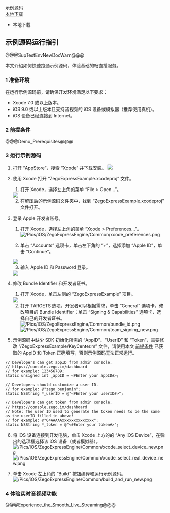<div class="download-area">
  <div class="sdk-download-item-wrapper">
    <div class="download-title">示例源码</div>
    <div class="download-selector">
      <a class="download-select-icon" href="javascript:void(0)"></a>
      <div class="download-select-wrapper">
        <a class="download-target-btn" href="javascript:void(0);">本地下载</a>
        <ul class="download-dropdown-list">
          <li data-href="https://storage.zego.im/express/example/video/ios_objc/ZegoExpressDemo_ios_objc.zip"
            class="dropdown-option">
            本地下载
          </li>
        </ul>
      </div>
    </div>
  </div>
</div>

## 示例源码运行指引

@@@SupTestEnvNewDocWarn@@@

本文介绍如何快速跑通示例源码，体验基础的畅直播服务。


### 1 准备环境

在运行示例源码前，请确保开发环境满足以下要求：

* Xcode 7.0 或以上版本。
* iOS 9.0 或以上版本且支持音视频的 iOS 设备或模拟器（推荐使用真机）。
* iOS 设备已经连接到 Internet。

### 2 前提条件

@@@Demo_Prerequisites@@@

### 3 运行示例源码

1. 打开 “AppStore”，搜索 “Xcode” 并下载安装。
   <img src="/Pics/iOS/ZegoExpressEngine/Common/appstore-xcode.png">

2. 使用 Xcode 打开 “ZegoExpressExample.xcodeproj” 文件。

    1. 打开 Xcode，选择左上角的菜单 “File > Open...”。
   <img src="/Pics/iOS/ZegoExpressEngine/Common/xcode-open-file.png">

    2. 在解压后的示例源码文件夹中，找到 “ZegoExpressExample.xcodeproj” 文件打开。

3. 登录 Apple 开发者账号。

    1. 打开 Xcode，选择左上角的菜单 “Xcode > Preferences...”。
    ![/Pics/iOS/ZegoExpressEngine/Common/xcode_preferences.png](http://doc.oa.zego.im/Pics/iOS/ZegoExpressEngine/Common/xcode_preferences.png)

    2. 单击 “Accounts” 选项卡，单击左下角的 “+”，选择添加 “Apple ID”，单击 “Continue”。
   <img src="/Pics/iOS/ZegoExpressEngine/Common/xcode-account.png">

    3. 输入 Apple ID 和 Password 登录。
   <img src="/Pics/iOS/ZegoExpressEngine/Common/xcode-login-apple-id.png">

4. 修改 Bundle Identifier 和开发者证书。

    1. 打开 Xcode，单击左侧的 “ZegoExpressExample” 项目。
   <img src="/Pics/iOS/ZegoExpressEngine/Common/xcode_select_project_new.png">

    2. 打开 TARGETS 选项，开发者可以根据需求，单击 “General” 选项卡，修改项目的 Bundle Identifier；单击 “Signing & Capabilities” 选项卡，选择自己的开发者证书。
   ![/Pics/iOS/ZegoExpressEngine/Common/bundle_id.png](http://doc.oa.zego.im/Pics/iOS/ZegoExpressEngine/Common/bundle_id.png)
    ![/Pics/iOS/ZegoExpressEngine/Common/team_signing_new.png](http://doc.oa.zego.im/Pics/iOS/ZegoExpressEngine/Common/team_signing_new.png)

5. 示例源码中缺少 SDK 初始化所需的 “AppID”、“UserID” 和 “Token”，需要修改 “/ZegoExpressExample/KeyCenter.m” 文件，请使用本文 [前提条件](!DownloadDemo/DownloadDemo#1_2) 已获取的 AppID 和 Token 正确填写，否则示例源码无法正常运行。

```objc
// Developers can get appID from admin console.
// https://console.zego.im/dashboard
// for example: 123456789;
static unsigned int _appID = <#Enter your appID#>;

// Developers should customize a user ID.
// for example: @"zego_benjamin";
static NSString *_userID = @"<#Enter your userID#>";

// Developers can get token from admin console.
// https://console.zego.im/dashboard
// Note: The user ID used to generate the token needs to be the same as the userID filled in above!
// for example: @"04AAAAAxxxxxxxxxxxxxx";
static NSString *_token = @"<#Enter your token#>";
```

6. 将 iOS 设备连接到开发电脑，单击 Xcode 上方的的 “Any iOS Device”，在弹出的选项框选择该 iOS 设备（或者模拟器）。
    ![/Pics/iOS/ZegoExpressEngine/Common/xcode_select_device_new.png](http://doc.oa.zego.im/Pics/iOS/ZegoExpressEngine/Common/xcode_select_device_new.png)
    ![/Pics/iOS/ZegoExpressEngine/Common/xcode_select_real_device_new.png](http://doc.oa.zego.im/Pics/iOS/ZegoExpressEngine/Common/xcode_select_real_device_new.png)

7. 单击 Xcode 左上角的 “Build” 按钮编译和运行示例源码。
    ![/Pics/iOS/ZegoExpressEngine/Common/build_and_run_new.png](http://doc.oa.zego.im/Pics/iOS/ZegoExpressEngine/Common/build_and_run_new.png)

### 4 体验实时音视频功能

@@@Experience_the_Smooth_Live_Streaming@@@
